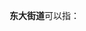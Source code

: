 '''东大街道'''可以指：
{{PRC admin/disambig|41/10/02/002/000|61/01/16/008/000}}
{{disambig|cat=四字乡级行政区划消歧义}}